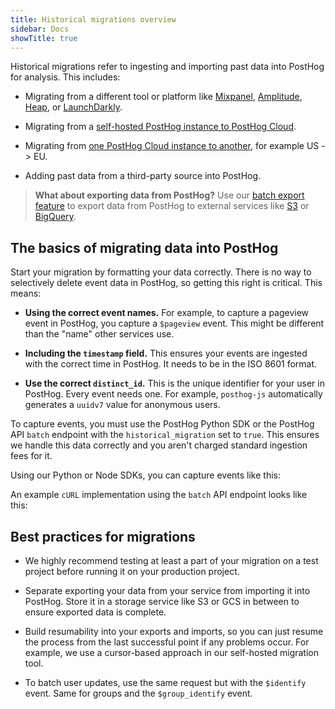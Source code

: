 ```yaml
---
title: Historical migrations overview
sidebar: Docs
showTitle: true
---
```



<MigrationWarning />

Historical migrations refer to ingesting and importing past data into PostHog for analysis. This includes:

- Migrating from a different tool or platform like [Mixpanel](/docs/migrate/mixpanel), [Amplitude](/docs/migrate/migrate-from-amplitude), [Heap](/docs/migrate/heap), or [LaunchDarkly](/docs/migrate/launchdarkly).

- Migrating from a [self-hosted PostHog instance to PostHog Cloud](/docs/migrate/migrate-to-cloud).

- Migrating from [one PostHog Cloud instance to another](/docs/migrate/migrate-to-cloud#between-cloud-instances-eg-us-cloud-to-eu-cloud), for example US -> EU.

- Adding past data from a third-party source into PostHog.

> **What about exporting data from PostHog?** Use our [batch export feature](/docs/cdp/batch-exports) to export data from PostHog to external services like [S3](/docs/cdp/batch-exports/s3) or [BigQuery](/docs/cdp/batch-exports/bigquery).

## The basics of migrating data into PostHog

Start your migration by formatting your data correctly. There is no way to selectively delete event data in PostHog, so getting this right is critical. This means:

- **Using the correct event names.** For example, to capture a pageview event in PostHog, you capture a `$pageview` event. This might be different than the "name" other services use.

- **Including the `timestamp` field.** This ensures your events are ingested with the correct time in PostHog. It needs to be in the ISO 8601 format. 

- **Use the correct `distinct_id`.** This is the unique identifier for your user in PostHog. Every event needs one. For example, `posthog-js` automatically generates a `uuidv7` value for anonymous users.

To capture events, you must use the PostHog Python SDK or the PostHog API `batch` endpoint with the `historical_migration` set to `true`. This ensures we handle this data correctly and you aren't charged standard ingestion fees for it.


Using our Python or Node SDKs, you can capture events like this:

<SDKMigration />

An example `cURL` implementation using the `batch` API endpoint looks like this:

<ApiMigration />

## Best practices for migrations

- We highly recommend testing at least a part of your migration on a test project before running it on your production project.

- Separate exporting your data from your service from importing it into PostHog. Store it in a storage service like S3 or GCS in between to ensure exported data is complete.

- Build resumability into your exports and imports, so you can just resume the process from the last successful point if any problems occur. For example, we use a cursor-based approach in our self-hosted migration tool.

- To batch user updates, use the same request but with the `$identify` event. Same for groups and the `$group_identify` event.